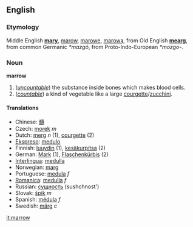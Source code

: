 == English ==
=== Etymology ===
Middle English '''[[mary]]''', [[marow]], [[marowe]], [[marowȝ]], from Old English '''[[mearg]]''', from common Germanic ''*mazgō'', from Proto-Indo-European ''*mozgo-''.

=== Noun ===
'''marrow'''

#(''[[uncountable]]'') the substance inside bones which makes blood cells.
#(''[[countable]]'') a kind of vegetable like a large [[courgette]]/[[zucchini]].

==== Translations ====
*Chinese: [[髓]]
*Czech:  [[morek]]  ''m''
*Dutch: [[merg]] ''n'' (1), [[courgette]] (2)
*[[Ekspreso]]: [[medulo]]
*Finnish: [[luuydin]] (1), [[kesäkurpitsa]] (2)
*German: [[Mark]] (1), [[Flaschenkürbis]] (2)
*[[Interlingua]]: [[medulla]]
*Norwegian: [[marg]]
*Portuguese: [[medula]] ''f''
*[[Romanica]]: [[medulla]] ''f''
*Russian: [[сущность]] (sushchnost')
*Slovak: [[špik]]   ''m''
*Spanish: [[médula]] ''f''
*Swedish: [[märg#Swedish|märg]] ''c''

[[it:marrow]]